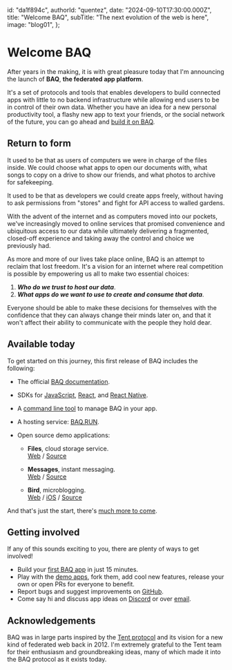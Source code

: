   id: "da1f894c",
  authorId: "quentez",
  date: "2024-09-10T17:30:00.000Z",
  title: "Welcome BAQ",
  subTitle: "The next evolution of the web is here",
  image: "blog01",
};

# Welcome BAQ

After years in the making, it is with great pleasure today that I'm announcing the launch of **BAQ**, **the federated app platform**.

It's a set of protocols and tools that enables developers to build connected apps with little to no backend infrastructure while allowing end users to be in control of their own data. Whether you have an idea for a new personal productivity tool, a flashy new app to text your friends, or the social network of the future, you can go ahead and [build it on BAQ](9ab92fc0).

## Return to form

It used to be that as users of computers we were in charge of the files inside. We could choose what apps to open our documents with, what songs to copy on a drive to show our friends, and what photos to archive for safekeeping.

It used to be that as developers we could create apps freely, without having to ask permissions from "stores" and fight for API access to walled gardens.

With the advent of the internet and as computers moved into our pockets, we've increasingly moved to online services that promised convenience and ubiquitous access to our data while ultimately delivering a fragmented, closed-off experience and taking away the control and choice we previously had.

As more and more of our lives take place online, BAQ is an attempt to reclaim that lost freedom. It's a vision for an internet where real competition is possible by empowering us all to make two essential choices:

1. _**Who do we trust to host our data**_.
2. _**What apps do we want to use to create and consume that data**_.

Everyone should be able to make these decisions for themselves with the confidence that they can always change their minds later on, and that it won't affect their ability to communicate with the people they hold dear.

## Available today

To get started on this journey, this first release of BAQ includes the following:

- The official [BAQ documentation](9ab92fc0).
- SDKs for [JavaScript](4ae6101c), [React](9b40fdec), and [React Native](9b40fdec).
- A [command line tool](6fd9977d) to manage BAQ in your app.
- A hosting service: [BAQ.RUN](https://baq.run).
- Open source demo applications:

  - **Files**, cloud storage service. <br className="sm:hidden"/>[Web](https://files.baq.dev) / [Source](https://github.com/baqhub/baq/tree/main/packages/app-files-web)

  - **Messages**, instant messaging. <br className="sm:hidden"/>[Web](https://messages.baq.dev) / [Source](https://github.com/baqhub/baq/tree/main/packages/app-messages-web)

  - **Bird**, microblogging. <br className="sm:hidden"/>[Web](https://bird.baq.dev) / [iOS](https://apps.apple.com/app/baq-bird/id6476518322) / [Source](https://github.com/baqhub/baq/tree/main/packages/app-bird-web)

And that's just the start, there's [much more to come](6e4376bd).

## Getting involved

If any of this sounds exciting to you, there are plenty of ways to get involved!

- Build your [first BAQ app](04abc82e) in just 15 minutes.
- Play with the [demo apps](https://github.com/baqhub/baq/tree/main/packages), fork them, add cool new features, release your own or open PRs for everyone to benefit.
- Report bugs and suggest improvements on [GitHub](https://github.com/baqhub/baq).
- Come say hi and discuss app ideas on [Discord](https://discord.gg/jg9wMG9s83) or over [email](mailto:hello@baq.dev).

## Acknowledgements

BAQ was in large parts inspired by the [Tent protocol](https://blog.p2pfoundation.net/tent-open-distributed-social-networking-protocol/2012/10/02) and its vision for a new kind of federated web back in 2012. I'm extremely grateful to the Tent team for their enthusiasm and groundbreaking ideas, many of which made it into the BAQ protocol as it exists today.
